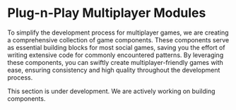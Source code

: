 

# Plug-n-Play Multiplayer Modules

To simplify the development process for multiplayer games, we are creating a comprehensive collection of game components. These components serve as essential building blocks for most social games, saving you the effort of writing extensive code for commonly encountered patterns. By leveraging these components, you can swiftly create multiplayer-friendly games with ease, ensuring consistency and high quality throughout the development process.

 
<Callout emoji="👷🏼‍♀️">
  This section is under development. We are actively working on building components.
</Callout>


<Cards>
  <Card
    icon={""
    }
    title="Lobby"
    href=""
  />
  <Card
    icon={""
    }
    title="Bots"
    href=""
  />
  <Card
    icon={""
    }
    title="Gamepads"
    href=""
  />
  <Card
    icon={""
    }
    title="Joystick"
    href=""
  />
  <Card
    icon={ ""
    }
    title="Social Bar"
    href=""
  />
   <Card
    icon={ ""
    }
    title="Round System"
    href=""
  />
  <Card
    icon={ ""
    }
    title="Party menu"
    href=""
  />
  <Card
    icon={ ""
    }
    title="Trivia cards"
    href=""
  />
  <Card
    icon={ ""
    }
    title="Leaderboard"
    href=""
  />
  <Card
    icon={ ""
    }
    title="Payments"
    href=""
  />
  <Card
    icon={ ""
    }
    title="Image Generator"
    href=""
  />
  <Card
    icon={ ""
    }
    title="Twitch Chat"
    href=""
  />
  <Card
    icon={ ""
    }
    title="Sketchboard"
    href=""
  />
  <Card
    icon={ ""
    }
    title="20+ more"
    href=""
  />

</Cards>

